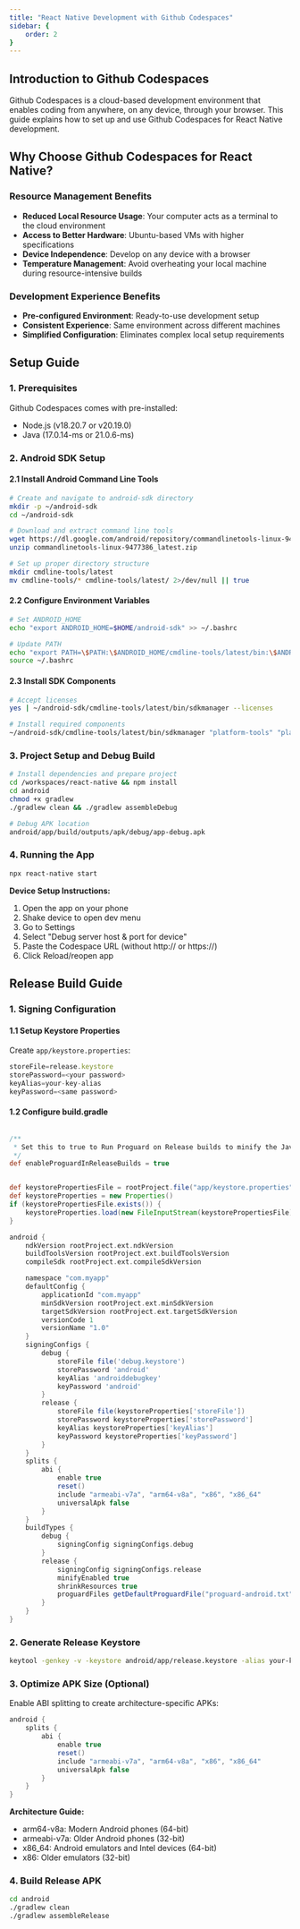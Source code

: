 ```yaml
---
title: "React Native Development with Github Codespaces"
sidebar: {
    order: 2
}
---
```


## Introduction to Github Codespaces

Github Codespaces is a cloud-based development environment that enables coding from anywhere, on any device, through your browser. This guide explains how to set up and use Github Codespaces for React Native development.

## Why Choose Github Codespaces for React Native?

### Resource Management Benefits
- **Reduced Local Resource Usage**: Your computer acts as a terminal to the cloud environment
- **Access to Better Hardware**: Ubuntu-based VMs with higher specifications
- **Device Independence**: Develop on any device with a browser
- **Temperature Management**: Avoid overheating your local machine during resource-intensive builds

### Development Experience Benefits
- **Pre-configured Environment**: Ready-to-use development setup
- **Consistent Experience**: Same environment across different machines
- **Simplified Configuration**: Eliminates complex local setup requirements

## Setup Guide

### 1. Prerequisites
Github Codespaces comes with pre-installed:
- Node.js (v18.20.7 or v20.19.0)
- Java (17.0.14-ms or 21.0.6-ms)

### 2. Android SDK Setup

#### 2.1 Install Android Command Line Tools
```bash
# Create and navigate to android-sdk directory
mkdir -p ~/android-sdk
cd ~/android-sdk

# Download and extract command line tools
wget https://dl.google.com/android/repository/commandlinetools-linux-9477386_latest.zip
unzip commandlinetools-linux-9477386_latest.zip

# Set up proper directory structure
mkdir cmdline-tools/latest
mv cmdline-tools/* cmdline-tools/latest/ 2>/dev/null || true
```

#### 2.2 Configure Environment Variables
```bash
# Set ANDROID_HOME
echo "export ANDROID_HOME=$HOME/android-sdk" >> ~/.bashrc

# Update PATH
echo "export PATH=\$PATH:\$ANDROID_HOME/cmdline-tools/latest/bin:\$ANDROID_HOME/platform-tools" >> ~/.bashrc
source ~/.bashrc
```

#### 2.3 Install SDK Components
```bash
# Accept licenses
yes | ~/android-sdk/cmdline-tools/latest/bin/sdkmanager --licenses

# Install required components
~/android-sdk/cmdline-tools/latest/bin/sdkmanager "platform-tools" "platforms;android-34" "build-tools;34.0.0" "ndk;26.1.10909125"
```

### 3. Project Setup and Debug Build
```bash
# Install dependencies and prepare project
cd /workspaces/react-native && npm install
cd android
chmod +x gradlew
./gradlew clean && ./gradlew assembleDebug

# Debug APK location
android/app/build/outputs/apk/debug/app-debug.apk
```

### 4. Running the App
```bash
npx react-native start
```

**Device Setup Instructions:**
1. Open the app on your phone
2. Shake device to open dev menu
3. Go to Settings
4. Select "Debug server host & port for device"
5. Paste the Codespace URL (without http:// or https://)
6. Click Reload/reopen app

## Release Build Guide

### 1. Signing Configuration

#### 1.1 Setup Keystore Properties
Create `app/keystore.properties`:
```javascript
storeFile=release.keystore
storePassword=<your password>
keyAlias=your-key-alias
keyPassword=<same password>
```

#### 1.2 Configure build.gradle
```gradle

/**
 * Set this to true to Run Proguard on Release builds to minify the Java bytecode.
 */
def enableProguardInReleaseBuilds = true


def keystorePropertiesFile = rootProject.file("app/keystore.properties")
def keystoreProperties = new Properties()
if (keystorePropertiesFile.exists()) {
    keystoreProperties.load(new FileInputStream(keystorePropertiesFile))
}

android {
    ndkVersion rootProject.ext.ndkVersion
    buildToolsVersion rootProject.ext.buildToolsVersion
    compileSdk rootProject.ext.compileSdkVersion

    namespace "com.myapp"
    defaultConfig {
        applicationId "com.myapp"
        minSdkVersion rootProject.ext.minSdkVersion
        targetSdkVersion rootProject.ext.targetSdkVersion
        versionCode 1
        versionName "1.0"
    }
    signingConfigs {
        debug {
            storeFile file('debug.keystore')
            storePassword 'android'
            keyAlias 'androiddebugkey'
            keyPassword 'android'
        }
        release {
            storeFile file(keystoreProperties['storeFile'])
            storePassword keystoreProperties['storePassword']
            keyAlias keystoreProperties['keyAlias']
            keyPassword keystoreProperties['keyPassword']
        }
    }
    splits {
        abi {
            enable true
            reset()
            include "armeabi-v7a", "arm64-v8a", "x86", "x86_64"
            universalApk false
        }
    }
    buildTypes {
        debug {
            signingConfig signingConfigs.debug
        }
        release {
            signingConfig signingConfigs.release
            minifyEnabled true
            shrinkResources true
            proguardFiles getDefaultProguardFile("proguard-android.txt"), "proguard-rules.pro"
        }
    }
}
```

### 2. Generate Release Keystore
```bash
keytool -genkey -v -keystore android/app/release.keystore -alias your-key-alias -keyalg RSA -keysize 2048 -validity 10000
```

### 3. Optimize APK Size (Optional)

Enable ABI splitting to create architecture-specific APKs:
```gradle
android {
    splits {
        abi {
            enable true
            reset()
            include "armeabi-v7a", "arm64-v8a", "x86", "x86_64"
            universalApk false
        }
    }
}
```

**Architecture Guide:**
- arm64-v8a: Modern Android phones (64-bit)
- armeabi-v7a: Older Android phones (32-bit)
- x86_64: Android emulators and Intel devices (64-bit)
- x86: Older emulators (32-bit)

### 4. Build Release APK
```bash
cd android
./gradlew clean
./gradlew assembleRelease
```

